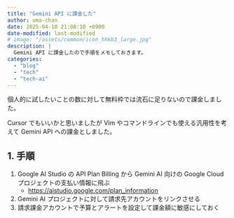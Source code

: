 ```yaml
---
title: "Gemini API に課金した"
author: uma-chan
date: 2025-04-10 21:08:10 +0900
date-modified: last-modified
# image: "/assets/common/icon_hhkb3_large.jpg"
description: |
  Gemini API に課金したので手順をメモしておきます。
categories:
  - "blog"
  - "tech"
  - "tech-ai"
---
```


個人的に試したいことの数に対して無料枠では流石に足りないので課金しました。

Cursor でもいいかと思いましたが Vim やコマンドラインでも使える汎用性を考えて Gemini API への課金としました。

## 1. 手順

1. Google AI Studio の API Plan Billing から Gemini AI 向けの Google Cloud プロジェクトの支払い情報に飛ぶ
    - <https://aistudio.google.com/plan_information>
1. Gemini AI プロジェクトに対して請求先アカウントをリンクさせる
1. 請求課金アカウントで予算とアラートを設定して課金額に敏感にしておく
